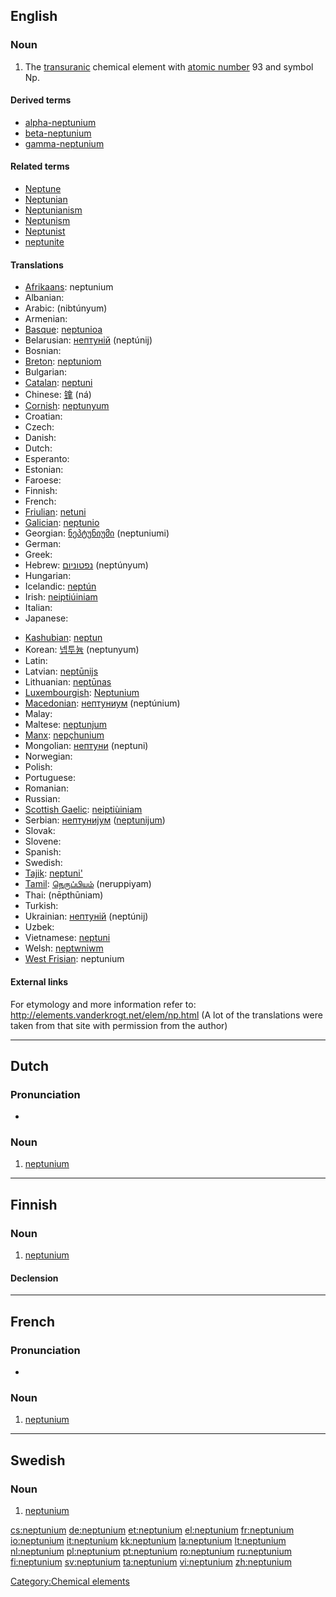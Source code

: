 {{also|Neptunium|neptuunium}}
==English==
{{elements|Np|uranium|U|plutonium|Pu}}

===Noun===
{{en-noun|-}}
{{wikipedia}}

# The [[transuranic]] chemical element with [[atomic number]] 93 and symbol Np.

====Derived terms====
* [[alpha-neptunium]]
* [[beta-neptunium]]
* [[gamma-neptunium]]

====Related terms====
* [[Neptune]]
* [[Neptunian]]
* [[Neptunianism]]
* [[Neptunism]]
* [[Neptunist]]
* [[neptunite]]

====Translations====
{{trans-top|element}}
* [[Afrikaans]]: neptunium
* Albanian: {{t-|sq|neptun|xs=Albanian}}
* Arabic: {{Arab|[[نبتونيوم]]}} (nibtúnyum) {{m}}
* Armenian: {{t-|hy|նեպտունիում|tr=neptunium}}
* [[Basque]]: [[neptunioa]]
* Belarusian: [[нептунiй]] (neptúnij) {{m}}
* Bosnian: {{t-|bs|neptunij}}
* [[Breton]]: [[neptuniom]]
* Bulgarian: {{t-|bg|нептуний|m|tr=neptúnij}}
* [[Catalan]]: [[neptuni]]
* Chinese: [[镎]] (ná)
* [[Cornish]]: [[neptunyum]]
* Croatian: {{t-|hr|neptunij}}
* Czech: {{t+|cs|neptunium}}
* Danish: {{t-|da|neptunium}}
* Dutch: {{t+|nl|neptunium|n}}
* Esperanto: {{t-|eo|neptunio|xs=Esperanto}}
* Estonian: {{t-|et|neptuunium}}
* Faroese: {{t-|fo|neptunium|xs=Faroese}}
* Finnish: {{t+|fi|neptunium}}
* French: {{t+|fr|neptunium|m}}
* [[Friulian]]: [[netuni]]
* [[Galician]]: [[neptunio]]
* Georgian: [[ნეპტუნიუმი]] (neptuniumi)
* German: {{t+|de|Neptunium|n}}
* Greek: {{t+|el|ποσειδώνιο|n|tr=poseidónio}}
* Hebrew: [[נפטוניום]] (neptúnyum)
* Hungarian: {{t+|hu|neptúnium}}
* Icelandic: [[neptún]]
* Irish: [[neiptiúiniam]]
* Italian: {{t+|it|nettunio|m}}
* Japanese: {{t+|ja|ネプツニウム|tr=neputsuniumu}}
{{trans-mid}}
* [[Kashubian]]: [[neptun]]
* Korean: [[넵투늄]] (neptunyum)
* Latin: {{t+|la|neptunium}}
* Latvian: [[neptūnijs]]
* Lithuanian: [[neptūnas]]
* [[Luxembourgish]]: [[Neptunium]]
* [[Macedonian]]: [[нептуниум]] (neptúnium) {{m}}
* Malay: {{t-|ms|neptunium|xs=Malay}}
* Maltese: [[neptunjum]]
* [[Manx]]: [[nepçhunium]]
* Mongolian: [[нептуни]] (neptuni)
* Norwegian: {{t-|no|neptunium}}
* Polish: {{t+|pl|neptun|m}}
* Portuguese: {{t+|pt|neptúnio|m}}
* Romanian: {{t+|ro|neptuniu|n}}
* Russian: {{t+|ru|нептуний|m|tr=neptúnij}}
* [[Scottish Gaelic]]: [[neiptiùiniam]]
* Serbian: [[нептуниjум]] ([[neptunijum]]) {{m}}
* Slovak: {{t-|sk|neptunium}}
* Slovene: {{t+|sl|neptunij}}
* Spanish: {{t+|es|neptunio|m}}
* Swedish: {{t+|sv|neptunium|n}}
* [[Tajik]]: [[neptuni']]
* [[Tamil]]: [[நெருப்பியம்]] (neruppiyam)
* Thai: {{Thai|[[เนปทูเนียม]]}} (nēpthūniam)
* Turkish: {{t+|tr|neptünyum}}
* Ukrainian: [[нептунiй]] (neptúnij) {{m}}
* Uzbek: {{t-|uz|нептуний|tr=neptuniy|sc=Cyrl|xs=Uzbek}}
* Vietnamese: [[neptuni]]
* Welsh: [[neptwniwm]]
* [[West Frisian]]: neptunium
{{trans-bottom}}

====External links====
For etymology and more information refer to:
http://elements.vanderkrogt.net/elem/np.html
(A lot of the translations were taken from that site with permission from the author)

[[Category:Chemical elements]]

----

==Dutch==
{{wikipedia|lang=nl}}

===Pronunciation===
* {{audio|Nl-neptunium.ogg|Audio}}

===Noun===
{{infl|nl|noun|g=n}}

# {{chemical element|lang=nl}} [[neptunium#English|neptunium]]

----

==Finnish==
{{wikipedia|lang=fi}}

===Noun===
{{infl|fi|noun}}

# {{element|lang=fi}} [[#English|neptunium]]

====Declension====
{{fi-decl-risti|neptunium}}

----
==French==
{{wikipedia|lang=fr}}

===Pronunciation===
* {{IPA|lang=fr|/nɛp.ty.njɔm/ }}

===Noun===
{{fr-noun-unc|m}}

# {{chemical element|lang=fr}} [[#English|neptunium]]

----

==Swedish==
{{wikipedia|lang=sv}}

===Noun===
{{infl|sv|noun|g=n}}
{{sv-noun-unc-n|2=neptuniumet}}

# {{context|chemical element|lang=sv}} [[#English|neptunium]]

[[cs:neptunium]]
[[de:neptunium]]
[[et:neptunium]]
[[el:neptunium]]
[[fr:neptunium]]
[[io:neptunium]]
[[it:neptunium]]
[[kk:neptunium]]
[[la:neptunium]]
[[lt:neptunium]]
[[nl:neptunium]]
[[pl:neptunium]]
[[pt:neptunium]]
[[ro:neptunium]]
[[ru:neptunium]]
[[fi:neptunium]]
[[sv:neptunium]]
[[ta:neptunium]]
[[vi:neptunium]]
[[zh:neptunium]]